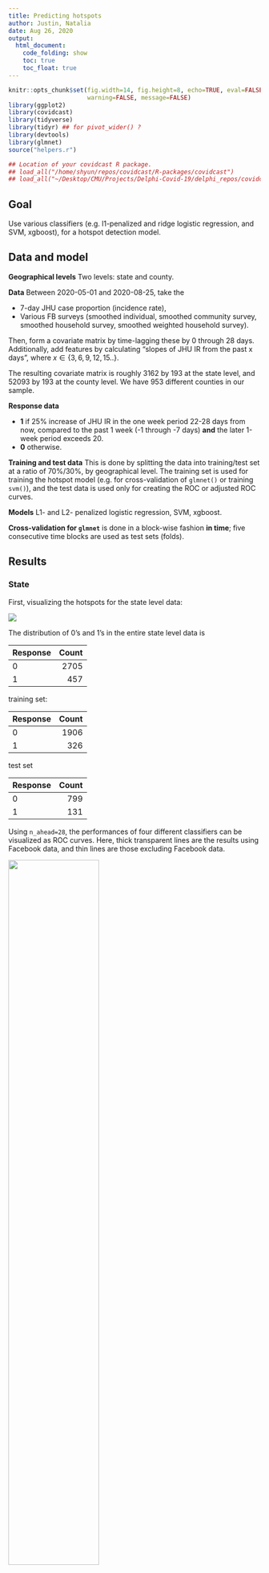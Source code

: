 ```yaml
---
title: Predicting hotspots
author: Justin, Natalia 
date: Aug 26, 2020
output:
  html_document:
    code_folding: show
    toc: true
    toc_float: true
---
```


```r
knitr::opts_chunk$set(fig.width=14, fig.height=8, echo=TRUE, eval=FALSE, cache=TRUE,
                      warning=FALSE, message=FALSE)
library(ggplot2)
library(covidcast)
library(tidyverse)
library(tidyr) ## for pivot_wider() ?
library(devtools)
library(glmnet)
source("helpers.r")

## Location of your covidcast R package.
## load_all("/home/shyun/repos/covidcast/R-packages/covidcast")
## load_all("~/Desktop/CMU/Projects/Delphi-Covid-19/delphi_repos/covidcast/R-packages/covidcast")
```

## Goal

Use various classifiers (e.g. l1-penalized and ridge logistic regression, and
SVM, xgboost), for a hotspot detection model.

## Data and model 

**Geographical levels** Two levels: state and county.

**Data** Between 2020-05-01 and 2020-08-25, take the 

- 7-day JHU case proportion (incidence rate),
- Various FB surveys (smoothed individual, smoothed community survey,
  smoothed household survey, smoothed weighted household survey).  
	 
Then, form a covariate matrix by time-lagging these by 0 through 28
days. Additionally, add features by calculating "slopes of JHU IR from the past
x days", where $x \in \{3,6,9,12,15..\}$.

The resulting covariate matrix is roughly 3162 by 193 at the state level, and 52093
by 193 at the county level. We have 953 different counties in our sample. 

**Response data**

- **1** if 25% increase of JHU IR in the one week period 22-28 days from now,
  compared to the past 1 week (-1 through -7 days) **and** the later 1-week
  period exceeds $20$.
- **0** otherwise.

**Training and test data** This is done by splitting the data into training/test
set at a ratio of 70%/30%, by geographical level. The training set is used for
training the hotspot model (e.g. for cross-validation of `glmnet()` or training
`svm()`), and the test data is used only for creating the ROC or adjusted ROC
curves.


**Models** L1- and L2- penalized logistic regression, SVM, xgboost.

**Cross-validation for `glmnet`** is done in a block-wise fashion **in time**;
five consecutive time blocks are used as test sets (folds).


## Results

### State

First, visualizing the hotspots for the state level data:

![](figures/for_v1_report/hotspot_vis_state.png)

The distribution of 0's and 1's in the entire state level data is

<table class="table" style="width: auto !important; margin-left: auto; margin-right: auto;">
 <thead>
  <tr>
   <th style="text-align:left;"> Response </th>
   <th style="text-align:right;"> Count </th>
  </tr>
 </thead>
<tbody>
  <tr>
   <td style="text-align:left;"> 0 </td>
   <td style="text-align:right;"> 2705 </td>
  </tr>
  <tr>
   <td style="text-align:left;"> 1 </td>
   <td style="text-align:right;"> 457 </td>
  </tr>
</tbody>
</table>


training set:

<table class="table" style="width: auto !important; margin-left: auto; margin-right: auto;">
 <thead>
  <tr>
   <th style="text-align:left;"> Response </th>
   <th style="text-align:right;"> Count </th>
  </tr>
 </thead>
<tbody>
  <tr>
   <td style="text-align:left;"> 0 </td>
   <td style="text-align:right;"> 1906 </td>
  </tr>
  <tr>
   <td style="text-align:left;"> 1 </td>
   <td style="text-align:right;"> 326 </td>
  </tr>
</tbody>
</table>

test set

<table class="table" style="width: auto !important; margin-left: auto; margin-right: auto;">
 <thead>
  <tr>
   <th style="text-align:left;"> Response </th>
   <th style="text-align:right;"> Count </th>
  </tr>
 </thead>
<tbody>
  <tr>
   <td style="text-align:left;"> 0 </td>
   <td style="text-align:right;"> 799 </td>
  </tr>
  <tr>
   <td style="text-align:left;"> 1 </td>
   <td style="text-align:right;"> 131 </td>
  </tr>
</tbody>
</table>


Using `n_ahead=28`, the performances of four different classifiers can be
visualized as ROC curves. Here, thick transparent lines are the results using
Facebook data, and thin lines are those excluding Facebook data.

![](figures/for_v1_report/ROC_state_notweighted.png){width=60%}

We can also see population-weighted ROC curves:

![](figures/for_v1_report/ROC_state_weighted.png){width=60%}

Given the class imbalance, we can look at precision-recall plots:

![](figures/for_v1_report/ROCPR_state.png){width=60%}

And now the same precision-recall plot, but considering a logged x axis:

![](figures/for_v1_report/ROCPR_state_log.png){width=60%}

Now, choosing a summary statistic to measure the *advantage* in performance
using Facebook data, we'll calculate *difference* in the area under the curve
(AUC) between the two versions, for each classifier, as a function of **how far
ahead hotspots are defined as** i.e. for a range of `n_ahead`, in $\{10, \cdots,
30\}$:

![](figures/for_v1_report/auc-by-nahead-state.png)

Interestingly, the advantage of using Facebook data increases as we try to predict a hotspot in a date further in the future. 

The analysis depends a bit on how the training/test split is made among geographical
regions. If we use a different random seed for splitting, the ROC curves can
differ quite a bit:

![](figures/for_v1_report/ROC_state_newseed.png){width=60%}

While the classifier performance varies by seed, the advantage that FB grants is
clearly always present.

### County

The numbers in the county level data are:

<table class="table" style="width: auto !important; margin-left: auto; margin-right: auto;">
 <thead>
  <tr>
   <th style="text-align:left;"> Response </th>
   <th style="text-align:right;"> Count </th>
  </tr>
 </thead>
<tbody>
  <tr>
   <td style="text-align:left;"> 0 </td>
   <td style="text-align:right;"> 43437 </td>
  </tr>
  <tr>
   <td style="text-align:left;"> 1 </td>
   <td style="text-align:right;"> 810 </td>
  </tr>
</tbody>
</table>


training set:

<table class="table" style="width: auto !important; margin-left: auto; margin-right: auto;">
 <thead>
  <tr>
   <th style="text-align:left;"> Response </th>
   <th style="text-align:right;"> Count </th>
  </tr>
 </thead>
<tbody>
  <tr>
   <td style="text-align:left;"> 0 </td>
   <td style="text-align:right;"> 30611 </td>
  </tr>
  <tr>
   <td style="text-align:left;"> 1 </td>
   <td style="text-align:right;"> 6063 </td>
  </tr>
</tbody>
</table>

test set

<table class="table" style="width: auto !important; margin-left: auto; margin-right: auto;">
 <thead>
  <tr>
   <th style="text-align:left;"> Response </th>
   <th style="text-align:right;"> Count </th>
  </tr>
 </thead>
<tbody>
  <tr>
   <td style="text-align:left;"> 0 </td>
   <td style="text-align:right;"> 12826 </td>
  </tr>
  <tr>
   <td style="text-align:left;"> 1 </td>
   <td style="text-align:right;"> 2593 </td>
  </tr>
</tbody>
</table>

Using `n_ahead=28`, the performances of four different classifiers can be
visualized as ROC curves. Here, thick transparent lines are the results using
Facebook data, and thin lines are those excluding Facebook data.

![](figures/for_v1_report/ROC_county_notweighted.png){width=80%}

And population weighted:

![](figures/for_v1_report/ROC_county_weighted.png){width=80%}

The precision-recall plot:

![](figures/for_v1_report/ROCPR_county.png){width=80%}

And the precision-recall plot considering a logged x axis:

![](figures/for_v1_report/ROCPR_county_log.png){width=80%}

Now, choosing a summary statistic to measure the *advantage* in performance
using Facebook data, we'll calculate *difference* in the area under the curve
(AUC) between the two versions, for each classifier, as a function of **how far
ahead hotspots are defined as** i.e. for a range of `n_ahead`, in $\{10, \cdots,
30\}$:

![](figures/for_v1_report/auc-by-nahead-county.png)


## Code

Some variables and functions:

- `lags` are the number of lagged values taken of the JHU cases and FB. Current
  default is `lags=28`. `slope = TRUE` adds slopes to the feature matrix that is composed by lagged values
- `n_ahead` is the number of days we want to look ahead, in forming the response
  data (0 or 1) for hotspot detection. Current default choice is `n_ahead=28`.
- We compare the $\bar y_2$ average of 1 week period ending `n_ahead` days from
  *now*, to the average $\bar y_1$ of the past 1 week period (again, from
  *now*). 
- We deem one time & region a "hotspot" if $\bar y_1$ is larger than $\bar y_2$
  by `threshold` percent (25\%).
- `covidcast_signals()` from the R package `covidcast` allows the data
  collection of multiple sources.
- `read_to_model()` further cleans + readies the data into a $y|X$ type matrix,
  to feed into functions like `glmnet()`.
- all the results are for `onset = FALSE`. If `onset = TRUE`, a hotspot (from the definition of our response variable) will only be considered a hotspot if it has not been a hotspot recently. 

First, we download and form the data.

```r
## Setup
lags = 28
geo_type = "state" ## or "county", or "MSA"
response = "confirmed_7dav_incidence_prop"
fn_response = response_diff_avg_1week_min20
fn_response_name = "response_diff_avg_1week_min20"

## Read in data once
data_sources = c("indicator-combination", 
                 "fb-survey", 
                 "fb-survey", 
                 "fb-survey", 
                 "fb-survey")
signals = c("confirmed_7dav_incidence_prop", 
            "smoothed_cli", 
            "smoothed_nohh_cmnty_cli", 
            "smoothed_wcli", 
            "smoothed_hh_cmnty_cli")
start_day = as.Date("2020-05-01")
end_day = as.Date("2020-08-10")
validation_days = seq(end_day-30, end_day, by = "days") ## Old! to be retired soon

signals = data.frame(data_sources = data_sources, signals = signals)
suppressMessages({
  mat = covidcast_signals(signals,
                          start_day = start_day, end_day = end_day, geo_type = geo_type)
})
mat <- mat %>% select(geo_value, time_value, signal, data_source, value) 

## Form the y|X matrix
df_model <- ready_to_model(mat, lags, n_ahead, response, slope, fn_response, threshold, onset)

## Further split into training and test
df_traintest <- df_model %>% filter(!(geo_value %in% validation_geos))
df_validation <- df_model %>% filter(geo_value %in% validation_geos)
splitted <- sample_split_geo(df_traintest, pct_test = 0.3, seed = geo_split_seed)

## See the distribution of 1's and 0's
df_model %>% select(resp) %>% table() %>% print()
df_traintest %>% select(resp) %>% table() %>% print()
splitted$df_train %>% select(resp) %>% table() %>% print()
splitted$df_test %>% select(resp) %>% table() %>% print()
df_validation %>% select(resp) %>% table() %>% print()
foldid <- make_foldid(splitted$df_train, nfold = 5)
for(ifold in 1:nfold){
  splitted$df_train[which(foldid==ifold),] %>% select(resp) %>% table() %>% print()
}
```

Now, fit the hot-spot models and visualize the model performances.

```r
make_plots(destin = outputdir, splitted, lags, n_ahead, geo_type,
           fn_response_name, threshold, slope, split_type, onset)
```

Also visualize the 1's and 0's in a plot, in the state level data.

```r
geos = df_model %>% select(geo_value) %>% unlist() %>% unique()
nn1 = 7
nn2 = 8
par(mfrow = c(nn1, nn2)); par(mar = c(3, 3, 1, 1)); par(cex=.7)
iilist = 1:length(geos)
for(ii in iilist){

  ## Form the response data (0's and 1's) for all geos
  dat0 = df_model %>% subset(geo_value==geos[ii]) %>%
  select(time_value,
         resp, 
         incidence = "feature_lag0_confirmed_7dav_incidence_prop_indicator-combination" ) 

  ## Combine it with original data for this geo (all time points)
  dat = mat %>% as_tibble() %>% filter(geo_value==geos[ii], signal =="confirmed_7dav_incidence_prop") %>%
    select(time_value, incidence = value) 
  dat_combined = dat %>% full_join(dat0, by = c("time_value", "incidence"))
  dat_combined = dat_combined %>% mutate(resp=replace(resp, is.na(resp), 0))

  ## Make a plot
  dat_combined %>% with(plot(time_value, incidence, col = resp+1, type='o', pch=16, ylim= c(0,100)))
  abline(h = 30, col='grey50', lwd=3)
  legend("topleft", legend=geos[ii], bty='n', cex=3)
}
```
